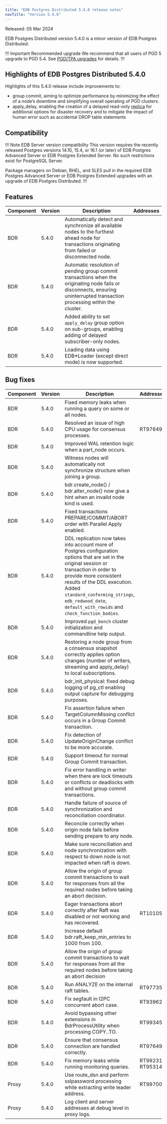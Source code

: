 ```yaml
---
title: "EDB Postgres Distributed 5.4.0 release notes"
navTitle: "Version 5.4.0"
---
```


Released: 05 Mar 2024

EDB Postgres Distributed version 5.4.0 is a minor version of EDB Postgres Distributed.

!!! Important Recommended upgrade
We recommend that all users of PGD 5 upgrade to PGD 5.4. See [PGD/TPA upgrades](../upgrades/tpa_overview) for details.
!!!


## Highlights of EDB Postgres Distributed 5.4.0

Highlights of this 5.4.0 release include improvements to:

* group commit, aiming to optimize performance by minimizing the effect of a node’s downtime and simplifying overall operating of PGD clusters.
* apply_delay, enabling the creation of a delayed read-only [replica](https://www.enterprisedb.com/docs/pgd/latest/node_management/subscriber_only/) for additional options for disaster recovery and to mitigate the impact of human error such as accidental DROP table statements

## Compatibility

!!! Note EDB Server version compatibility
This version requires the recently released Postgres versions 14.10, 15.4,
or 16.1 (or later) of EDB Postgres Advanced Server or EDB Postgres Extended
Server. No such restrictions exist for PostgreSQL Server.

Package managers on Debian, RHEL, and SLES pull in the required EDB Postgres
Advanced Server or EDB Postgres Extended upgrades with an upgrade of EDB
Postgres Distributed. 
!!!

## Features

| Component | Version | Description                                                                                                                                                                 | Addresses |
|-----------|---------|-----------------------------------------------------------------------------------------------------------------------------------------------------------------------------|-----------|
| BDR       | 5.4.0   | Automatically detect and synchronize all available nodes to the furthest ahead node for transactions originating from failed or disconnected node.                          |           |
| BDR       | 5.4.0   | Automatic resolution of pending group commit transactions when the originating node fails or disconnects, ensuring uninterrupted transaction processing within the cluster. |           |
| BDR       | 5.4.0   | Added ability to set `apply_delay` group option on sub-groups, enabling adding of delayed subscriber-only nodes.                                                            |           |
| BDR       | 5.4.0   | Loading data using EDB*Loader (except direct mode) is now supported.                                                                                                        |           |

## Bug fixes

| Component | Version | Description                                                                                                                                                                                                                                                                                                     | Addresses        |
|-----------|---------|-----------------------------------------------------------------------------------------------------------------------------------------------------------------------------------------------------------------------------------------------------------------------------------------------------------------|------------------|
| BDR       | 5.4.0   | Fixed memory leaks when running a query on some or all nodes.                                                                                                                                                                                                                                                   |                  |
| BDR       | 5.4.0   | Resolved an issue of high CPU usage for consensus processes.                                                                                                                                                                                                                                                    | RT97649          |
| BDR       | 5.4.0   | Improved WAL retention logic when a part_node occurs.                                                                                                                                                                                                                                                           |                  |
| BDR       | 5.4.0   | Witness nodes will automatically not synchronize structure when joining a group.                                                                                                                                                                                                                                |                  |
| BDR       | 5.4.0   | bdr.create_node() / bdr.alter_node() now give a hint when an invalid node kind is used.                                                                                                                                                                                                                         |                  |
| BDR       | 5.4.0   | Fixed transactions PREPARE/COMMIT/ABORT order with Parallel Apply enabled.                                                                                                                                                                                                                                      |                  |
| BDR       | 5.4.0   | DDL replication now takes into account more of Postgres configuration options that are set in the original session or transaction in order to provide more consistent results of the DDL execution. Added `standard_conforming_strings`, `edb_redwood_date`, `default_with_rowids` and `check_function_bodies`. |                  |
| BDR       | 5.4.0   | Improved `pgd_bench` cluster initialization and commandline help output.                                                                                                                                                                                                                                        |                  |
| BDR       | 5.4.0   | Restoring a node group from a consensus snapshot correctly applies option changes (number of writers, streaming and apply_delay) to local subscriptions.                                                                                                                                                        |                  |
| BDR       | 5.4.0   | bdr_init_physical: fixed debug logging of pg_ctl enabling output capture for debugging purposes.                                                                                                                                                                                                                |                  |
| BDR       | 5.4.0   | Fix assertion failure when TargetColumnMissing conflict occurs in a Group Commit transaction.                                                                                                                                                                                                                   |                  |
| BDR       | 5.4.0   | Fix detection of UpdateOriginChange conflict to be more accurate.                                                                                                                                                                                                                                               |                  |
| BDR       | 5.4.0   | Support timeout for normal Group Commit transaction.                                                                                                                                                                                                                                                            |                  |
| BDR       | 5.4.0   | Fix error handling in writer when there are lock timeouts or conflicts or deadlocks with and without group commit transactions.                                                                                                                                                                                 |                  |
| BDR       | 5.4.0   | Handle failure of source of synchronization and reconciliation coordinator.                                                                                                                                                                                                                                     |                  |
| BDR       | 5.4.0   | Reconcile correctly when origin node fails before sending prepare to any node.                                                                                                                                                                                                                                  |                  |
| BDR       | 5.4.0   | Make sure reconciliation and node synchronization with respect to down node is not impacted when raft is down.                                                                                                                                                                                                  |                  |
| BDR       | 5.4.0   | Allow the origin of group commit transactions to wait for responses from all the required nodes before taking an abort decision.                                                                                                                                                                                |                  |
| BDR       | 5.4.0   | Eager transactions abort correctly after Raft was disabled or not working and has recovered.                                                                                                                                                                                                                              | RT101055         |
| BDR       | 5.4.0   | Increase default bdr.raft_keep_min_entries to 1000 from 100.                                                                                                                                                                                                                                                     |                  |
| BDR       | 5.4.0   | Allow the origin of group commit transactions to wait for responses from all the required nodes before taking an abort decision                                                                                                                                                                                 |                  |
| BDR       | 5.4.0   | Run ANALYZE on the internal raft tables.                                                                                                                                                                                                                                                                    | RT97735          |
| BDR       | 5.4.0   | Fix segfault in I2PC concurrent abort case.                                                                                                                                                                                                                                                                     | RT93962          |
| BDR       | 5.4.0   | Avoid bypassing other extensions in BdrProcessUtility when processing COPY..TO.                                                                                                                                                                                                                                 | RT99345          |
| BDR       | 5.4.0   | Ensure that consensus connection are handled correctly.                                                                                                                                                                                                                                                         | RT97649          |
| BDR       | 5.4.0   | Fix memory leaks while running monitoring queries.                                                                                                                                                                                                                                                              | RT99231, RT95314 |
| Proxy     | 5.4.0   | Use route_dsn and perform sslpassword processing while extracting write leader address.                                                                                                                                                                                                                         | RT99700          |
| Proxy     | 5.4.0   | Log client and server addresses at debug level in proxy logs.                                                                                                                                                                                                                                                   |                  |
